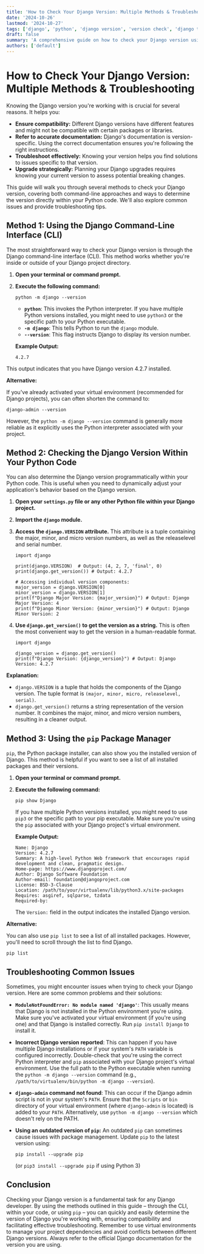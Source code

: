 ```yaml
---
title: 'How to Check Your Django Version: Multiple Methods & Troubleshooting'
date: '2024-10-26'
lastmod: '2024-10-27'
tags: ['django', 'python', 'django version', 'version check', 'django tutorial', 'python tutorial']
draft: false
summary: 'A comprehensive guide on how to check your Django version using various methods, including command-line tools and Python code, along with troubleshooting tips for common issues.'
authors: ['default']
---
```


# How to Check Your Django Version: Multiple Methods & Troubleshooting

Knowing the Django version you're working with is crucial for several reasons. It helps you:

- **Ensure compatibility:** Different Django versions have different features and might not be compatible with certain packages or libraries.
- **Refer to accurate documentation:** Django's documentation is version-specific. Using the correct documentation ensures you're following the right instructions.
- **Troubleshoot effectively:** Knowing your version helps you find solutions to issues specific to that version.
- **Upgrade strategically:** Planning your Django upgrades requires knowing your current version to assess potential breaking changes.

This guide will walk you through several methods to check your Django version, covering both command-line approaches and ways to determine the version directly within your Python code. We'll also explore common issues and provide troubleshooting tips.

## Method 1: Using the Django Command-Line Interface (CLI)

The most straightforward way to check your Django version is through the Django command-line interface (CLI). This method works whether you're inside or outside of your Django project directory.

1.  **Open your terminal or command prompt.**

2.  **Execute the following command:**

    ```plaintext
    python -m django --version
    ```

    - **`python`**: This invokes the Python interpreter. If you have multiple Python versions installed, you might need to use `python3` or the specific path to your Python executable.
    - **`-m django`**: This tells Python to run the `django` module.
    - **`--version`**: This flag instructs Django to display its version number.

    **Example Output:**

    ```
    4.2.7
    ```

This output indicates that you have Django version 4.2.7 installed.

**Alternative:**

If you've already activated your virtual environment (recommended for Django projects), you can often shorten the command to:

```plaintext
django-admin --version
```

However, the `python -m django --version` command is generally more reliable as it explicitly uses the Python interpreter associated with your project.

## Method 2: Checking the Django Version Within Your Python Code

You can also determine the Django version programmatically within your Python code. This is useful when you need to dynamically adjust your application's behavior based on the Django version.

1.  **Open your `settings.py` file or any other Python file within your Django project.**

2.  **Import the `django` module.**

3.  **Access the `django.VERSION` attribute.** This attribute is a tuple containing the major, minor, and micro version numbers, as well as the releaselevel and serial number.

    ```plaintext
    import django

    print(django.VERSION)  # Output: (4, 2, 7, 'final', 0)
    print(django.get_version()) # Output: 4.2.7

    # Accessing individual version components:
    major_version = django.VERSION[0]
    minor_version = django.VERSION[1]
    print(f"Django Major Version: {major_version}") # Output: Django Major Version: 4
    print(f"Django Minor Version: {minor_version}") # Output: Django Minor Version: 2
    ```

4.  **Use `django.get_version()` to get the version as a string.** This is often the most convenient way to get the version in a human-readable format.

    ```plaintext
    import django

    django_version = django.get_version()
    print(f"Django Version: {django_version}") # Output: Django Version: 4.2.7
    ```

**Explanation:**

- `django.VERSION` is a tuple that holds the components of the Django version. The tuple format is `(major, minor, micro, releaselevel, serial)`.
- `django.get_version()` returns a string representation of the version number. It combines the major, minor, and micro version numbers, resulting in a cleaner output.

## Method 3: Using the `pip` Package Manager

`pip`, the Python package installer, can also show you the installed version of Django. This method is helpful if you want to see a list of all installed packages and their versions.

1.  **Open your terminal or command prompt.**

2.  **Execute the following command:**

    ```plaintext
    pip show Django
    ```

    If you have multiple Python versions installed, you might need to use `pip3` or the specific path to your pip executable. Make sure you're using the `pip` associated with your Django project's virtual environment.

    **Example Output:**

    ```
    Name: Django
    Version: 4.2.7
    Summary: A high-level Python Web framework that encourages rapid development and clean, pragmatic design.
    Home-page: https://www.djangoproject.com/
    Author: Django Software Foundation
    Author-email: foundation@djangoproject.com
    License: BSD-3-Clause
    Location: /path/to/your/virtualenv/lib/python3.x/site-packages
    Requires: asgiref, sqlparse, tzdata
    Required-by:
    ```

    The `Version:` field in the output indicates the installed Django version.

**Alternative:**

You can also use `pip list` to see a list of all installed packages. However, you'll need to scroll through the list to find Django.

```plaintext
pip list
```

## Troubleshooting Common Issues

Sometimes, you might encounter issues when trying to check your Django version. Here are some common problems and their solutions:

- **`ModuleNotFoundError: No module named 'django'`**: This usually means that Django is not installed in the Python environment you're using. Make sure you've activated your virtual environment (if you're using one) and that Django is installed correctly. Run `pip install Django` to install it.

- **Incorrect Django version reported**: This can happen if you have multiple Django installations or if your system's `PATH` variable is configured incorrectly. Double-check that you're using the correct Python interpreter and `pip` associated with your Django project's virtual environment. Use the full path to the Python executable when running the `python -m django --version` command (e.g., `/path/to/virtualenv/bin/python -m django --version`).

- **`django-admin` command not found**: This can occur if the Django admin script is not in your system's `PATH`. Ensure that the `Scripts` or `bin` directory of your virtual environment (where `django-admin` is located) is added to your `PATH`. Alternatively, use `python -m django --version` which doesn't rely on the PATH.

- **Using an outdated version of `pip`:** An outdated `pip` can sometimes cause issues with package management. Update `pip` to the latest version using:

  ```plaintext
  pip install --upgrade pip
  ```

  (or `pip3 install --upgrade pip` if using Python 3)

## Conclusion

Checking your Django version is a fundamental task for any Django developer. By using the methods outlined in this guide – through the CLI, within your code, or using `pip` – you can quickly and easily determine the version of Django you're working with, ensuring compatibility and facilitating effective troubleshooting. Remember to use virtual environments to manage your project dependencies and avoid conflicts between different Django versions. Always refer to the official Django documentation for the version you are using.
